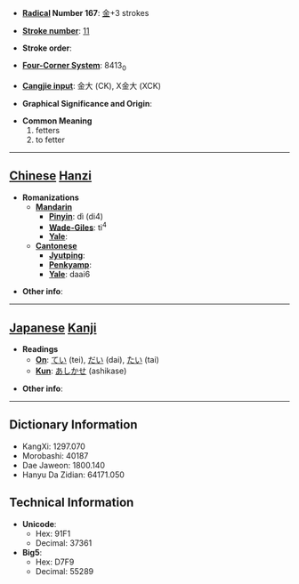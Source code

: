 * '''[[Wiktionary:Chinese radical index| Radical]] Number 167''': [[Wiktionary:Chinese radical index 金|金]]+3 strokes

* '''[[Wiktionary:Chinese total strokes index|Stroke number]]''': [[Wiktionary:Chinese total strokes index 11|11]]

* '''Stroke order''': 

* '''[[Wiktionary:Chinese four corner index|Four-Corner System]]''': 8413<sub>0</sub>

* '''[[Wiktionary:Chinese Cangjie index|Cangjie input]]''': 金大 (CK), X金大 (XCK)

* '''Graphical Significance and Origin''': 

* '''Common Meaning'''
*#fetters
*# to fetter


----

== [[Chinese]] [[Hanzi]] ==

* '''Romanizations'''
** '''[[Mandarin]]'''
*** '''[[Pinyin]]''': dì (di4)
*** '''[[Wade-Giles]]''': ti<sup>4</sup>
*** '''[[Yale]]''': 
** '''[[Cantonese]]'''
*** '''[[Jyutping]]''':
*** '''[[Penkyamp]]''': 
*** '''[[Yale]]''': daai6

* '''Other info''': 

----

== [[Japanese]] [[Kanji]] ==

* '''Readings'''
** '''[[On]]''': [[てい]] (tei), [[だい]] (dai), [[たい]] (tai)
** '''[[Kun]]''': [[あしかせ]] (ashikase)

* '''Other info''':  

----

== Dictionary Information ==

* KangXi: 1297.070
* Morobashi: 40187
* Dae Jaweon: 1800.140
* Hanyu Da Zidian: 64171.050

== Technical Information ==

* '''Unicode''':
** Hex: 91F1
** Decimal: 37361
* '''Big5''':
** Hex: D7F9
** Decimal: 55289